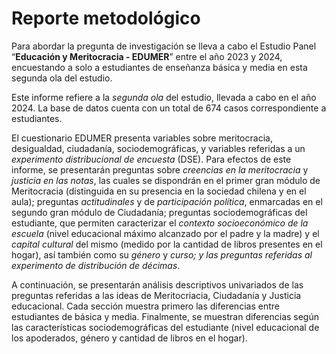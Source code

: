 # Reporte metodológico

Para abordar la pregunta de investigación se lleva a cabo el Estudio Panel "**Educación y Meritocracia - EDUMER**" entre el año 2023 y 2024, encuestando a solo a estudiantes de enseñanza básica y media en esta segunda ola del estudio.

Este informe refiere a la *segunda ola* del estudio, llevada a cabo en el año 2024. La base de datos cuenta con un total de 674 casos correspondiente a estudiantes.

El cuestionario EDUMER presenta variables sobre meritocracia, desigualdad, ciudadanía, sociodemográficas, y variables referidas a un *experimento distribucional de encuesta* (DSE). Para efectos de este informe, se presentarán preguntas sobre *creencias en la meritocracia* y *justicia en las notas*, las cuales se dispondrán en el primer gran módulo de Meritocracia (distinguida en su presencia en la sociedad chilena y en el aula); preguntas *actitudinales* y de *participación política*, enmarcadas en el segundo gran módulo de Ciudadanía; preguntas sociodemográficas del estudiante, que permiten caracterizar el *contexto socioeconómico de la escuela* (nivel educacional máximo alcanzado por el padre y la madre) y el *capital cultural* del mismo (medido por la cantidad de libros presentes en el hogar), así también como su *género* y *curso; y las preguntas referidas al experimento de distribución de décimas*.

A continuación, se presentarán análisis descriptivos univariados de las preguntas referidas a las ideas de Meritocriacia, Ciudadanía y Justicia educacional. Cada sección muestra primero las diferencias entre estudiantes de básica y media. Finalmente, se muestran diferencias según las características sociodemográficas del estudiante (nivel educacional de los apoderados, género y cantidad de libros en el hogar).
